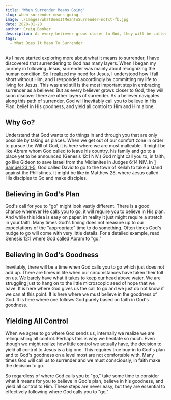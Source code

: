 ```yaml
---
title: 'When Surrender Means Going'
slug: when-surrender-means-going
image: ./images/whatDoesItMeanToSurrender-noTxt-fb.jpg
date: 2020-01-28
author: Craig Booker
description: As every believer grows closer to God, they will be called to deeper levels of surrender. Here we talk about when surrender means going.
tags:
  - What Does It Mean To Surrender
---
```


As I have started exploring more about what it means to surrender, I have discovered that surrendering to God has many layers. When I began my journey in following Jesus, surrender was mainly about recognizing the human condition. So I realized my need for Jesus, I understood how I fall short without Him, and I responded accordingly by committing my life to living for Jesus. This was and still is the most important step in embracing surrender as a believer. But as every believer grows closer to God, they will soon discover there are other layers of surrender. As a believer navigates along this path of surrender, God will inevitably call you to believe in His Plan, belief in His goodness, and yield all control to Him and Him alone.

## Why Go?

Understand that God wants to do things in and through you that are only possible by taking us places. When we get out of our comfort zone in order to pursue the Will of God, it is here where we are most malleable. It might be like Abram whom God called to leave his country, his family and go to a place yet to be announced (Genesis 12:1 NIV.) God might call you to, in faith, go like Gideon to save Israel from the Midianites in Judges 6:14 NIV. In [1 Samuel 23:1-5](https://www.bible.com/bible/111/1sa.23.1-5.niv), God called David to go to the town of Keilah to take a stand against the Philistines. It might be like in Matthew 28, where Jesus called His disciples to Go and make disciples.

## Believing in God's Plan

God's call for you to "go" might look vastly different. There is a good chance wherever He calls you to go, it will require you to believe in His plan. And while this idea is easy on paper, in reality it just might require a stretch in your faith. Many times God's timing does not measure up to our expectations of the "appropriate" time to do something. Often times God's nudge to go will come with very little details. For a detailed example, read Genesis 12:1 where God called Abram to "go."

## Believing in God's Goodness

Inevitably, there will be a time when God calls you to go which just does not add up. There are times in life when our circumstances have taken their toll on us. We barely have what it takes to keep our head above water. We are struggling just to hang on to the little microscopic seed of hope that we have. It is here where God gives us the call to go and we just do not know if we can at this point. It is here where we must believe in the goodness of God. It is here where one follows God purely based on faith in God's goodness.

## Yielding All Control

When we agree to go where God sends us, internally we realize we are relinquishing all control. Perhaps this is why we hesitate so much. Even though we might realize how little control we actually have, the decision to yield all control to Jesus is a big one. This requires true buy-in to God's plan and to God's goodness on a level most are not comfortable with. Many times God will call us to surrender and we must consciously, in faith make the decision to go.

So regardless of where God calls you to "go," take some time to consider what it means for you to believe in God's plan, believe in his goodness, and yield all control to Him. These steps are never easy, but they are essential to effectively following where God calls you to "go."
